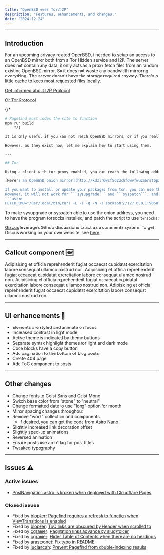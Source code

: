 ```yaml
---
title: "OpenBSD over Tor/I2P"
description: "Features, enhancements, and changes."
date: "2024-12-24"
---
```



---

## Introduction

For an upcoming privacy related OpenBSD, i needed to setup an access to an OpenBSD mirror both from a Tor Hidden service and I2P.
The server does not contain any data, it only acts as a proxy fetch files from an random existing OpenBSD mirror. So it does not waste any bandwidth mirroring everything.
The server doesn't have the storage required anyway. There's a little cache to keep most requested files locally.

[Get informed about I2P Protocol](https://geti2p.net/en/about/intro)

[Or Tor Protocol](https://spec.torproject.org/tor-spec/index.html)

{/* 
```bash
# Pagefind must index the site to function
npm run build
``` */}

It is only useful if you can not reach OpenBSD mirrors, or if you really need to hide your network activity. Tor or I2P will be much slower than connecting to a mirror using HTTP(s).

However, as they exist now, let me explain how to start using them.

---

## Tor

Using a client with tor proxy enabled, you can reach the following address to download installers or sets.

[Here's an OpenBSD onion mirror](http://kdzlr6wcf5d23chfdwvfwuzm6rstbpzzefkpozp7kjeugtpnrixldxqd.onion/pub/OpenBSD/)

If you want to install or update your packages from tor, you can use the onion address in  ```/etc/installurl```
However, it will not work for ```sysupgrade``` and ```syspatch```, and you need to export the variable in your environment to make **pkg_** programs able to use the mirror.
```astro
FETCH_CMD="/usr/local/bin/curl -L -s -q -N -x socks5h://127.0.0.1:9050"
```
To make sysupgrade or syspatch able to use the onion address, you need to have the program torsocks installed, and patch the script to use `torsocks`:



[Giscus](https://giscus.app) leverages Github discussions to act as a comments system. To get Giscus working on your own website, see [here](/blog/01-getting-started#deploy-the-site).

---

## Callout component 🆕

<Callout>
  Adipisicing et officia reprehenderit fugiat occaecat cupidatat exercitation
  labore consequat ullamco nostrud non.
</Callout>

<Callout type="info">
  Adipisicing et officia reprehenderit fugiat occaecat cupidatat exercitation
  labore consequat ullamco nostrud non.
</Callout>

<Callout type="warning">
  Adipisicing et officia reprehenderit fugiat occaecat cupidatat exercitation
  labore consequat ullamco nostrud non.
</Callout>

<Callout type="error">
  Adipisicing et officia reprehenderit fugiat occaecat cupidatat exercitation
  labore consequat ullamco nostrud non.
</Callout>

---

## UI enhancements 🎨

- Elements are styled and animate on focus
- Increased contrast in light mode
- Active theme is indicated by theme buttons
- Separate syntax highlight themes for light and dark mode
- Code blocks have a copy button
- Add pagination to the bottom of blog posts
- Create 404 page
- Add ToC component to posts

---

## Other changes

- Change fonts to Geist Sans and Geist Mono
- Switch base color from "stone" to "neutral"
- Change formatted date to use "long" option for month
- Minor spacing changes throughout
- Remove "work" collection and components
  - If desired, you can get the code from [Astro Nano](https://github.com/markhorn-dev/astro-nano)
- Slightly increased link decoration offset
- Slightly sped-up animations
- Reversed animation
- Ensure posts use an h1 tag for post titles
- Tweaked typography

---

## Issues ⚠️

### Active issues

- [PostNavigation.astro is broken when deployed with Cloudflare Pages](https://github.com/trevortylerlee/astro-micro/issues/39)

### Closed issues

- Fixed by [blopker](https://github.com/blopker): [Pagefind requires a refresh to function when ViewTransitions is enabled](https://github.com/trevortylerlee/astro-micro/issues/7)
- Fixed by [blopker](https://github.com/blopker): [ToC links are obscured by Header when scrolled to](https://github.com/trevortylerlee/astro-micro/issues/4)
- Fixed by [cgranier](https://github.com/cgranier): [Pagination links advance by slug/folder](https://github.com/trevortylerlee/astro-micro/issues/26)
- Fixed by [cgranier](https://github.com/cgranier): [Hides Table of Contents when there are no headings](https://github.com/trevortylerlee/astro-micro/pull/30)
- Fixed by [arastoonet](https://github.com/arastoonet): [Fix typo in README](https://github.com/trevortylerlee/astro-micro/pull/19)
- Fixed by [luciancah](https://github.com/luciancah): [Prevent Pagefind from double-indexing results](https://github.com/trevortylerlee/astro-micro/issues/40)

